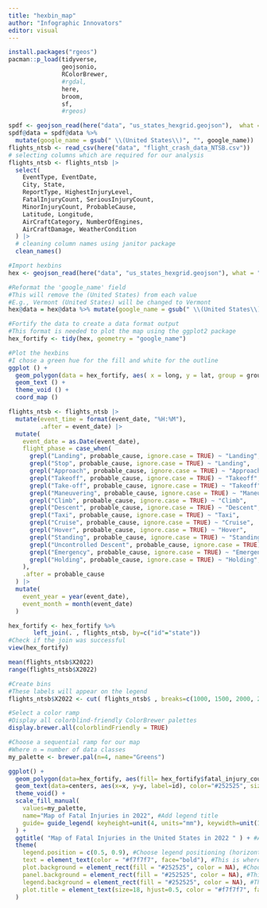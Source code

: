 ```yaml
---
title: "hexbin_map"
author: "Infographic Innovators"
editor: visual
---
```


```r
install.packages("rgeos")
pacman::p_load(tidyverse,
               geojsonio,
               RColorBrewer,
               #rgdal,
               here,
               broom,
               sf,
               #rgeos)
```

```r
spdf <- geojson_read(here("data", "us_states_hexgrid.geojson"),  what = "sp")
spdf@data = spdf@data %>%
  mutate(google_name = gsub(" \\(United States\\)", "", google_name))
flights_ntsb <- read_csv(here("data", "flight_crash_data_NTSB.csv"))
# selecting columns which are required for our analysis
flights_ntsb <- flights_ntsb |>
  select(
    EventType, EventDate,
    City, State,
    ReportType, HighestInjuryLevel,
    FatalInjuryCount, SeriousInjuryCount,
    MinorInjuryCount, ProbableCause,
    Latitude, Longitude,
    AirCraftCategory, NumberOfEngines, 
    AirCraftDamage, WeatherCondition
  ) |>
  # cleaning column names using janitor package
  clean_names()
```

```r
#Import hexbins
hex <- geojson_read(here("data", "us_states_hexgrid.geojson"), what = "sp") #where "sp" is spatial class

#Reformat the 'google_name' field
#This will remove the (United States) from each value
#E.g., Vermont (United States) will be changed to Vermont 
hex@data = hex@data %>% mutate(google_name = gsub(" \\(United States\\)", "", google_name))

#Fortify the data to create a data format output
#This format is needed to plot the map using the ggplot2 package
hex_fortify <- tidy(hex, geometry = "google_name") 

#Plot the hexbins
#I chose a green hue for the fill and white for the outline
ggplot () +
  geom_polygon(data = hex_fortify, aes( x = long, y = lat, group = group), fill="#a1dab4", color="#f7f7f7") +
  geom_text () +
  theme_void () +
  coord_map ()
```
```r
flights_ntsb <- flights_ntsb |>
  mutate(event_time = format(event_date, "%H:%M"),
         .after = event_date) |>
  mutate(
    event_date = as.Date(event_date),
    flight_phase = case_when(
      grepl("Landing", probable_cause, ignore.case = TRUE) ~ "Landing",
      grepl("Stop", probable_cause, ignore.case = TRUE) ~ "Landing",
      grepl("Approach", probable_cause, ignore.case = TRUE) ~ "Approach",
      grepl("Takeoff", probable_cause, ignore.case = TRUE) ~ "Takeoff",
      grepl("Take-off", probable_cause, ignore.case = TRUE) ~ "Takeoff",
      grepl("Maneuvering", probable_cause, ignore.case = TRUE) ~ "Maneuvering",
      grepl("Climb", probable_cause, ignore.case = TRUE) ~ "Climb",
      grepl("Descent", probable_cause, ignore.case = TRUE) ~ "Descent",
      grepl("Taxi", probable_cause, ignore.case = TRUE) ~ "Taxi",
      grepl("Cruise", probable_cause, ignore.case = TRUE) ~ "Cruise",
      grepl("Hover", probable_cause, ignore.case = TRUE) ~ "Hover",
      grepl("Standing", probable_cause, ignore.case = TRUE) ~ "Standing",
      grepl("Uncontrolled Descent", probable_cause, ignore.case = TRUE) ~ "Uncontrolled Descent",
      grepl("Emergency", probable_cause, ignore.case = TRUE) ~ "Emergency",
      grepl("Holding", probable_cause, ignore.case = TRUE) ~ "Holding",
    ),
    .after = probable_cause
  ) |>
  mutate(
    event_year = year(event_date),
    event_month = month(event_date)
  )
```

```r
hex_fortify <- hex_fortify %>% 
       left_join(. , flights_ntsb, by=c("id"="state")) 
#Check if the join was successful
view(hex_fortify)
```

```r
mean(flights_ntsb$X2022) 
range(flights_ntsb$X2022) 

#Create bins
#These labels will appear on the legend
flights_ntsb$X2022 <- cut( flights_ntsb$ , breaks=c(1000, 1500, 2000, 2500, 3000+), labels=c("1000-1500", "1500-2000", "2000-2500", "2500+"))

#Select a color ramp 
#Display all colorblind-friendly ColorBrewer palettes
display.brewer.all(colorblindFriendly = TRUE)

#Choose a sequential ramp for our map 
#Where n = number of data classes 
my_palette <- brewer.pal(n=4, name="Greens")
```

```r
ggplot() +
  geom_polygon(data=hex_fortify, aes(fill= hex_fortify$fatal_injury_count, x=long, x=lat, group=group), size=0, alpha=0.9, color="#f7f7f7") +
  geom_text(data=centers, aes(x=x, y=y, label=id), color="#252525", size=5) + #Add our labels
  theme_void() +
  scale_fill_manual(
    values=my_palette, 
    name="Map of Fatal Injuries in 2022", #Add legend title 
    guide= guide_legend( keyheight=unit(4, units="mm"), keywidth=unit(10, units="mm"), direction="horizontal", label.position="bottom", title.position="top", nrow=1)
  ) +
  ggtitle( "Map of Fatal Injuries in the United States in 2022 " ) + #Add map title
  theme(
    legend.position = c(0.5, 0.9), #Choose legend positioning (horizontal, vertical)
    text = element_text(color = "#f7f7f7", face="bold"), #This is where we customize the legend text
    plot.background = element_rect(fill = "#252525", color = NA), #Choose the colour of the background behind the title
    panel.background = element_rect(fill = "#252525", color = NA), #This is the main background
    legend.background = element_rect(fill = "#252525", color = NA), #This is the legend background 
    plot.title = element_text(size=18, hjust=0.5, color = "#f7f7f7", face="bold"), #This we where we customize the title 
  )
```

